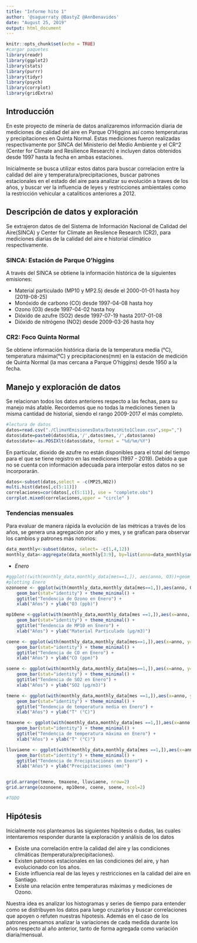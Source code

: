 ```yaml
---
title: "Informe hito 1"
author: '@saguerraty @BastyZ @AnnBenavides'
date: "August 25, 2019"
output: html_document
---
```


```r
knitr::opts_chunk$set(echo = TRUE)
#cargar paquetes
library(readr)
library(ggplot2)
library(stats)
library(purrr)
library(tidyr)
library(psych)
library(corrplot)
library(gridExtra)
```

## Introducción

En este proyecto de minería de datos analizaremos información diaria de mediciones de calidad del aire en Parque O'Higgins así como temperaturas y precipitaciones en Quinta Normal. Estas mediciones fueron realizadas respectivamente por SINCA del Ministerio del Medio Ambiente y el CR^2 (Center for Climate and Resilience Research) e incluyen datos obtenidos desde 1997 hasta la fecha en ambas estaciones.

Inicialmente se busca utilizar estos datos para buscar correlacion entre la calidad del aire y temperatura/precipitaciones, buscar patrones estacionales en el estado del aire para analizar su evolución a traves de los años, y buscar ver la influencia de leyes y restricciones ambientales como la restricción vehicular a cataliticos anteriores a 2012.

## Descripción de datos y exploración
Se extrajeron datos de del Sistema de Información Nacional de Calidad del Aire(SINCA) y Center for Climate an Resilence Research (CR2), para mediciones diarias de la calidad del aire e historial climático respectivamente.

### SINCA: Estación de Parque O'higgins
A través del SINCA se obtiene la información histórica de la siguientes emisiones:

- Material particulado (MP10 y MP2.5) desde el 2000-01-01 hasta hoy (2019-08-25)
- Monóxido de carbono (CO) desde 1997-04-08 hasta hoy
- Ozono (O3) desde 1997-04-02 hasta hoy
- Dióxido de azufre (SO2) desde 1997-07-19 hasta 2017-01-08
- Dióxido de nitrógeno (NO2) desde 2009-03-26 hasta hoy

### CR2: Foco Quinta Normal
Se obtiene información histórica diaria de la temperatura media (°C), temperatura máxima(°C) y precipitaciones(mm) en la estación de medición de Quinta Normal (la mas cercana a Parque O'higgins) desde 1950 a la fecha.

## Manejo y exploración de datos
Se relacionan todos los datos anteriores respecto a las fechas, para su manejo más afable. Recordemos que no todas la mediciones tienen la misma cantidad de historial, siendo el rango 2009-2017 el más completo. 
```r
#lectura de datos
datos=read.csv("./ClimaYEmisionesData/DatosHito1Clean.csv",sep=",")
datos$date=paste0(datos$dia,'/',datos$mes,'/',datos$anno)
datos$date<-as.POSIXlt(datos$date, format = "%d/%m/%Y")
```
En particular, dioxido de azufre no están disponibles para el total del tiempo para el que se tiene registro en las mediciones (1997 - 2019). Debido a que no se cuenta con información adecuada para interpolar estos datos no se incorporarán.
```r
datos<-subset(datos,select = -c(MP25,NO2))
multi.hist(datos[,c(5:11)])
correlaciones=cor(datos[,c(5:11)], use = "complete.obs")
corrplot.mixed(correlaciones,upper = "circle" )
```

<!-- # TODO: promedios mensuales y comparación anual de dichos meses (ej. Abril 97-19) -->

### Tendencias mensuales
Para evaluar de manera rápida la evolución de las métricas a través de los años, se genera una agregación por año y mes, y se grafican para observar los cambios y patrones más notorios:
```r
data_monthly<-subset(datos, select= -c(1,4,12))
monthly_data<-aggregate(data_monthly[3:9], by=list(anno=data_monthly$anno, mes=data_monthly$mes), FUN = mean)

```
- *Enero*
```r
#ggplot((with(monthly_data,monthly_data[mes==1,]), aes(anno, O3))+geom_point(mapping=aes(anno, O3))
#plotting Enero
ozonoene <- ggplot(with(monthly_data,monthly_data[mes==1,]),aes(anno, O3)) + 
    geom_bar(stat="identity") + theme_minimal() +
    ggtitle("Tendencia de Ozono en Enero") +
    xlab("Años") + ylab("O3 (ppb)")

mp10ene <-ggplot(with(monthly_data,monthly_data[mes ==1,]),aes(x=anno, y=MP10)) + 
    geom_bar(stat="identity") + theme_minimal() +
    ggtitle("Tendencia de MP10 en Enero") +
    xlab("Años") + ylab("Material Particulado (µg∕m3)")

coene <- ggplot(with(monthly_data,monthly_data[mes==1,]),aes(x=anno, y=CO)) + 
    geom_bar(stat="identity") + theme_minimal() +
    ggtitle("Tendencia de CO en Enero") +
    xlab("Años") + ylab("CO (ppm)")

soene <- ggplot(with(monthly_data,monthly_data[mes==1,]),aes(x=anno, y=SO2)) + 
    geom_bar(stat="identity") + theme_minimal() +
    ggtitle("Tendencia de SO2 en Enero") +
    xlab("Años") + ylab("SO2 (µg∕m3)")

tmene <- ggplot(with(monthly_data,monthly_data[mes ==1,]),aes(x=anno, y=Tmedia)) + 
    geom_bar(stat="identity") + theme_minimal() +
    ggtitle("Tendencia de temperatura media en Enero") +
    xlab("Años") + ylab("T° (°C)")

tmaxene <- ggplot(with(monthly_data,monthly_data[mes ==1,]),aes(x=anno, y=Tmax)) + 
    geom_bar(stat="identity") + theme_minimal() +
    ggtitle("Tendencia de temperatura máxima en Enero") +
    xlab("Años") + ylab("T° (°C)")

lluviaene <- ggplot(with(monthly_data,monthly_data[mes ==1,]),aes(x=anno, y=Precipitaciones)) + 
    geom_bar(stat="identity") + theme_minimal() +
    ggtitle("Tendencia de Precipitaciones en Enero") +
    xlab("Años") + ylab("Precipitaciones (mm)")


grid.arrange(tmene, tmaxene, lluviaene, nrow=2)
grid.arrange(ozonoene, mp10ene, coene, soene, ncol=2)
```
<!-- - *Febrero* -->
<!-- ```{r} -->
<!-- ggplot(with(monthly_data,monthly_data[mes==2,]),aes(x=anno, y=O3)) +  -->
<!--     geom_bar(stat="identity") + theme_minimal() + -->
<!--     ggtitle("Tendencia de Ozono en Febrero") + -->
<!--     xlab("Años") + ylab("O3 (ppb)") -->

<!-- ggplot(with(monthly_data,monthly_data[mes ==2,]),aes(x=anno, y=MP10)) +  -->
<!--     geom_bar(stat="identity") + theme_minimal() + -->
<!--     ggtitle("Tendencia de MP10 en Febrero") + -->
<!--     xlab("Años") + ylab("Material Particulado (µg∕m3)") -->

<!-- ggplot(with(monthly_data,monthly_data[mes==2,]),aes(x=anno, y=CO)) +  -->
<!--     geom_bar(stat="identity") + theme_minimal() + -->
<!--     ggtitle("Tendencia de CO en Febrero") + -->
<!--     xlab("Años") + ylab("CO (ppm)") -->

<!-- ggplot(with(monthly_data,monthly_data[mes==2,]),aes(x=anno, y=SO2)) +  -->
<!--     geom_bar(stat="identity") + theme_minimal() + -->
<!--     ggtitle("Tendencia de SO2 en Febrero") + -->
<!--     xlab("Años") + ylab("SO2 (µg∕m3)") -->

<!-- ggplot(with(monthly_data,monthly_data[mes ==2,]),aes(x=anno, y=Tmedia)) +  -->
<!--     geom_bar(stat="identity") + theme_minimal() + -->
<!--     ggtitle("Tendencia de temperatura media en Febrero") + -->
<!--     xlab("Años") + ylab("T° (°C)") -->

<!-- ggplot(with(monthly_data,monthly_data[mes ==2,]),aes(x=anno, y=Tmax)) +  -->
<!--     geom_bar(stat="identity") + theme_minimal() + -->
<!--     ggtitle("Tendencia de temperatura máxima en Febrero") + -->
<!--     xlab("Años") + ylab("T° (°C)") -->

<!-- ggplot(with(monthly_data,monthly_data[mes ==2,]),aes(x=anno, y=Precipitaciones)) +  -->
<!--     geom_bar(stat="identity") + theme_minimal() + -->
<!--     ggtitle("Tendencia de Precipitaciones en Febrero") + -->
<!--     xlab("Años") + ylab("Precipitaciones (mm)") -->
<!-- ``` -->
<!-- - *Marzo* -->
<!-- ```{r} -->
<!-- ggplot(with(monthly_data,monthly_data[mes==3,]),aes(x=anno, y=O3)) +  -->
<!--     geom_bar(stat="identity") + theme_minimal() + -->
<!--     ggtitle("Tendencia de Ozono en Marzo") + -->
<!--     xlab("Años") + ylab("O3 (ppb)") -->

<!-- ggplot(with(monthly_data,monthly_data[mes ==3,]),aes(x=anno, y=MP10)) +  -->
<!--     geom_bar(stat="identity") + theme_minimal() + -->
<!--     ggtitle("Tendencia de MP10 en Marzo") + -->
<!--     xlab("Años") + ylab("Material Particulado (µg∕m3)") -->

<!-- ggplot(with(monthly_data,monthly_data[mes==3,]),aes(x=anno, y=CO)) +  -->
<!--     geom_bar(stat="identity") + theme_minimal() + -->
<!--     ggtitle("Tendencia de CO en Marzo") + -->
<!--     xlab("Años") + ylab("CO (ppm)") -->

<!-- ggplot(with(monthly_data,monthly_data[mes==3,]),aes(x=anno, y=SO2)) +  -->
<!--     geom_bar(stat="identity") + theme_minimal() + -->
<!--     ggtitle("Tendencia de SO2 en Marzo") + -->
<!--     xlab("Años") + ylab("SO2 (µg∕m3)") -->

<!-- ggplot(with(monthly_data,monthly_data[mes ==3,]),aes(x=anno, y=Tmedia)) +  -->
<!--     geom_bar(stat="identity") + theme_minimal() + -->
<!--     ggtitle("Tendencia de temperatura media en Marzo") + -->
<!--     xlab("Años") + ylab("T° (°C)") -->

<!-- ggplot(with(monthly_data,monthly_data[mes ==3,]),aes(x=anno, y=Tmax)) +  -->
<!--     geom_bar(stat="identity") + theme_minimal() + -->
<!--     ggtitle("Tendencia de temperatura máxima en Marzo") + -->
<!--     xlab("Años") + ylab("T° (°C)") -->

<!-- ggplot(with(monthly_data,monthly_data[mes ==3,]),aes(x=anno, y=Precipitaciones)) +  -->
<!--     geom_bar(stat="identity") + theme_minimal() + -->
<!--     ggtitle("Tendencia de Precipitaciones en Marzo") + -->
<!--     xlab("Años") + ylab("Precipitaciones (mm)") -->
<!-- ``` -->
<!-- - *Abril* -->
<!-- ```{r} -->
<!-- ggplot(with(monthly_data,monthly_data[mes==4,]),aes(x=anno, y=O3)) +  -->
<!--     geom_bar(stat="identity") + theme_minimal() + -->
<!--     ggtitle("Tendencia de Ozono en Abril") + -->
<!--     xlab("Años") + ylab("O3 (ppb)") -->

<!-- ggplot(with(monthly_data,monthly_data[mes ==4,]),aes(x=anno, y=MP10)) +  -->
<!--     geom_bar(stat="identity") + theme_minimal() + -->
<!--     ggtitle("Tendencia de MP10 en Abril") + -->
<!--     xlab("Años") + ylab("Material Particulado (µg∕m3)") -->

<!-- ggplot(with(monthly_data,monthly_data[mes==4,]),aes(x=anno, y=CO)) +  -->
<!--     geom_bar(stat="identity") + theme_minimal() + -->
<!--     ggtitle("Tendencia de CO en Abril") + -->
<!--     xlab("Años") + ylab("CO (ppm)") -->

<!-- ggplot(with(monthly_data,monthly_data[mes==4,]),aes(x=anno, y=SO2)) +  -->
<!--     geom_bar(stat="identity") + theme_minimal() + -->
<!--     ggtitle("Tendencia de SO2 en Abril") + -->
<!--     xlab("Años") + ylab("SO2 (µg∕m3)") -->

<!-- ggplot(with(monthly_data,monthly_data[mes ==4,]),aes(x=anno, y=Tmedia)) +  -->
<!--     geom_bar(stat="identity") + theme_minimal() + -->
<!--     ggtitle("Tendencia de temperatura media en Abril") + -->
<!--     xlab("Años") + ylab("T° (°C)") -->

<!-- ggplot(with(monthly_data,monthly_data[mes ==4,]),aes(x=anno, y=Tmax)) +  -->
<!--     geom_bar(stat="identity") + theme_minimal() + -->
<!--     ggtitle("Tendencia de temperatura máxima en Abril") + -->
<!--     xlab("Años") + ylab("T° (°C)") -->

<!-- ggplot(with(monthly_data,monthly_data[mes ==4,]),aes(x=anno, y=Precipitaciones)) +  -->
<!--     geom_bar(stat="identity") + theme_minimal() + -->
<!--     ggtitle("Tendencia de Precipitaciones en Abril") + -->
<!--     xlab("Años") + ylab("Precipitaciones (mm)") -->
<!-- ``` -->
<!-- - *Mayo* -->
<!-- ```{r} -->
<!-- ggplot(with(monthly_data,monthly_data[mes==5,]),aes(x=anno, y=O3)) +  -->
<!--     geom_bar(stat="identity") + theme_minimal() + -->
<!--     ggtitle("Tendencia de Ozono en Mayo") + -->
<!--     xlab("Años") + ylab("O3 (ppb)") -->

<!-- ggplot(with(monthly_data,monthly_data[mes ==5,]),aes(x=anno, y=MP10)) +  -->
<!--     geom_bar(stat="identity") + theme_minimal() + -->
<!--     ggtitle("Tendencia de MP10 en Mayo") + -->
<!--     xlab("Años") + ylab("Material Particulado (µg∕m3)") -->

<!-- ggplot(with(monthly_data,monthly_data[mes==5,]),aes(x=anno, y=CO)) +  -->
<!--     geom_bar(stat="identity") + theme_minimal() + -->
<!--     ggtitle("Tendencia de CO en Mayo") + -->
<!--     xlab("Años") + ylab("CO (ppm)") -->

<!-- ggplot(with(monthly_data,monthly_data[mes==5,]),aes(x=anno, y=SO2)) +  -->
<!--     geom_bar(stat="identity") + theme_minimal() + -->
<!--     ggtitle("Tendencia de SO2 en Mayo") + -->
<!--     xlab("Años") + ylab("SO2 (µg∕m3)") -->

<!-- ggplot(with(monthly_data,monthly_data[mes ==5,]),aes(x=anno, y=Tmedia)) +  -->
<!--     geom_bar(stat="identity") + theme_minimal() + -->
<!--     ggtitle("Tendencia de temperatura media en Mayo") + -->
<!--     xlab("Años") + ylab("T° (°C)") -->

<!-- ggplot(with(monthly_data,monthly_data[mes ==5,]),aes(x=anno, y=Tmax)) +  -->
<!--     geom_bar(stat="identity") + theme_minimal() + -->
<!--     ggtitle("Tendencia de temperatura máxima en Mayo") + -->
<!--     xlab("Años") + ylab("T° (°C)") -->

<!-- ggplot(with(monthly_data,monthly_data[mes ==5,]),aes(x=anno, y=Precipitaciones)) +  -->
<!--     geom_bar(stat="identity") + theme_minimal() + -->
<!--     ggtitle("Tendencia de Precipitaciones en Mayo") + -->
<!--     xlab("Años") + ylab("Precipitaciones (mm)") -->
<!-- ``` -->
<!-- - *Junio* -->
<!-- ```{r} -->
<!-- ggplot(with(monthly_data,monthly_data[mes==6,]),aes(x=anno, y=O3)) +  -->
<!--     geom_bar(stat="identity") + theme_minimal() + -->
<!--     ggtitle("Tendencia de Ozono en Junio") + -->
<!--     xlab("Años") + ylab("O3 (ppb)") -->

<!-- ggplot(with(monthly_data,monthly_data[mes ==6,]),aes(x=anno, y=MP10)) +  -->
<!--     geom_bar(stat="identity") + theme_minimal() + -->
<!--     ggtitle("Tendencia de MP10 en Junio") + -->
<!--     xlab("Años") + ylab("Material Particulado (µg∕m3)") -->

<!-- ggplot(with(monthly_data,monthly_data[mes==6,]),aes(x=anno, y=CO)) +  -->
<!--     geom_bar(stat="identity") + theme_minimal() + -->
<!--     ggtitle("Tendencia de CO en Junio") + -->
<!--     xlab("Años") + ylab("CO (ppm)") -->

<!-- ggplot(with(monthly_data,monthly_data[mes==6,]),aes(x=anno, y=SO2)) +  -->
<!--     geom_bar(stat="identity") + theme_minimal() + -->
<!--     ggtitle("Tendencia de SO2 en Junio") + -->
<!--     xlab("Años") + ylab("SO2 (µg∕m3)") -->

<!-- ggplot(with(monthly_data,monthly_data[mes ==6,]),aes(x=anno, y=Tmedia)) +  -->
<!--     geom_bar(stat="identity") + theme_minimal() + -->
<!--     ggtitle("Tendencia de temperatura media en Junio") + -->
<!--     xlab("Años") + ylab("T° (°C)") -->

<!-- ggplot(with(monthly_data,monthly_data[mes ==6,]),aes(x=anno, y=Tmax)) +  -->
<!--     geom_bar(stat="identity") + theme_minimal() + -->
<!--     ggtitle("Tendencia de temperatura máxima en Junio") + -->
<!--     xlab("Años") + ylab("T° (°C)") -->

<!-- ggplot(with(monthly_data,monthly_data[mes ==6,]),aes(x=anno, y=Precipitaciones)) +  -->
<!--     geom_bar(stat="identity") + theme_minimal() + -->
<!--     ggtitle("Tendencia de Precipitaciones en Junio") + -->
<!--     xlab("Años") + ylab("Precipitaciones (mm)") -->
<!-- ``` -->
<!-- - *Julio* -->
<!-- ```{r} -->
<!-- ggplot(with(monthly_data,monthly_data[mes==7,]),aes(x=anno, y=O3)) +  -->
<!--     geom_bar(stat="identity") + theme_minimal() + -->
<!--     ggtitle("Tendencia de Ozono en Julio") + -->
<!--     xlab("Años") + ylab("O3 (ppb)") -->

<!-- ggplot(with(monthly_data,monthly_data[mes ==7,]),aes(x=anno, y=MP10)) +  -->
<!--     geom_bar(stat="identity") + theme_minimal() + -->
<!--     ggtitle("Tendencia de MP10 en Julio") + -->
<!--     xlab("Años") + ylab("Material Particulado (µg∕m3)") -->

<!-- ggplot(with(monthly_data,monthly_data[mes==7,]),aes(x=anno, y=CO)) +  -->
<!--     geom_bar(stat="identity") + theme_minimal() + -->
<!--     ggtitle("Tendencia de CO en Julio") + -->
<!--     xlab("Años") + ylab("CO (ppm)") -->

<!-- ggplot(with(monthly_data,monthly_data[mes==7,]),aes(x=anno, y=SO2)) +  -->
<!--     geom_bar(stat="identity") + theme_minimal() + -->
<!--     ggtitle("Tendencia de SO2 en Julio") + -->
<!--     xlab("Años") + ylab("SO2 (µg∕m3)") -->

<!-- ggplot(with(monthly_data,monthly_data[mes ==7,]),aes(x=anno, y=Tmedia)) +  -->
<!--     geom_bar(stat="identity") + theme_minimal() + -->
<!--     ggtitle("Tendencia de temperatura media en Julio") + -->
<!--     xlab("Años") + ylab("T° (°C)") -->

<!-- ggplot(with(monthly_data,monthly_data[mes ==7,]),aes(x=anno, y=Tmax)) +  -->
<!--     geom_bar(stat="identity") + theme_minimal() + -->
<!--     ggtitle("Tendencia de temperatura máxima en Julio") + -->
<!--     xlab("Años") + ylab("T° (°C)") -->

<!-- ggplot(with(monthly_data,monthly_data[mes ==7,]),aes(x=anno, y=Precipitaciones)) +  -->
<!--     geom_bar(stat="identity") + theme_minimal() + -->
<!--     ggtitle("Tendencia de Precipitaciones en Julio") + -->
<!--     xlab("Años") + ylab("Precipitaciones (mm)") -->
<!-- ``` -->
<!-- - *Agosto* -->
<!-- ```{r} -->
<!-- ggplot(with(monthly_data,monthly_data[mes==8,]),aes(x=anno, y=O3)) +  -->
<!--     geom_bar(stat="identity") + theme_minimal() + -->
<!--     ggtitle("Tendencia de Ozono en Agosto") + -->
<!--     xlab("Años") + ylab("O3 (ppb)") -->

<!-- ggplot(with(monthly_data,monthly_data[mes ==8,]),aes(x=anno, y=MP10)) +  -->
<!--     geom_bar(stat="identity") + theme_minimal() + -->
<!--     ggtitle("Tendencia de MP10 en Agosto") + -->
<!--     xlab("Años") + ylab("Material Particulado (µg∕m3)") -->

<!-- ggplot(with(monthly_data,monthly_data[mes==8,]),aes(x=anno, y=CO)) +  -->
<!--     geom_bar(stat="identity") + theme_minimal() + -->
<!--     ggtitle("Tendencia de CO en Agosto") + -->
<!--     xlab("Años") + ylab("CO (ppm)") -->

<!-- ggplot(with(monthly_data,monthly_data[mes==8,]),aes(x=anno, y=SO2)) +  -->
<!--     geom_bar(stat="identity") + theme_minimal() + -->
<!--     ggtitle("Tendencia de SO2 en Agosto") + -->
<!--     xlab("Años") + ylab("SO2 (µg∕m3)") -->

<!-- ggplot(with(monthly_data,monthly_data[mes ==8,]),aes(x=anno, y=Tmedia)) +  -->
<!--     geom_bar(stat="identity") + theme_minimal() + -->
<!--     ggtitle("Tendencia de temperatura media en Agosto") + -->
<!--     xlab("Años") + ylab("T° (°C)") -->

<!-- ggplot(with(monthly_data,monthly_data[mes ==8,]),aes(x=anno, y=Tmax)) +  -->
<!--     geom_bar(stat="identity") + theme_minimal() + -->
<!--     ggtitle("Tendencia de temperatura máxima en Agosto") + -->
<!--     xlab("Años") + ylab("T° (°C)") -->

<!-- ggplot(with(monthly_data,monthly_data[mes ==8,]),aes(x=anno, y=Precipitaciones)) +  -->
<!--     geom_bar(stat="identity") + theme_minimal() + -->
<!--     ggtitle("Tendencia de Precipitaciones en Agosto") + -->
<!--     xlab("Años") + ylab("Precipitaciones (mm)") -->

<!-- ``` -->
<!-- - *Septiembre* -->
<!-- - *Octubre* -->
<!-- - *Noviembre* -->
<!-- - *Diciembre* -->
<!-- # TODO: variación respecto a dia en año anterior (ej. abril 98-06-10 - abril 97-06-10 ) -->
```r
#TODO
```

## Hipótesis
Inicialmente nos planteamos las siguientes hipótesis o dudas, las cuales intentaremos responder durante la exploración y análisis de los datos

- Existe una correlación entre la calidad del aire y las condiciones climáticas (temperatura/precipitaciones).
- Existen patrones estacionales en las condiciones del aire, y han evolucionado con los años.
- Existe influencia real de las leyes y restricciones en la calidad del aire en Santiago.
- Existe una relación entre temperaturas máximas y mediciones de Ozono.

Nuestra idea es analizar los histogramas y series de tiempo para entender como se distribuyen los datos para luego cruzarlos y buscar correlaciones que apoyen o refuten nuestras hipotesis. Además en el caso de los patrones pensamos analizar la variaciones de cada medida durante los años respecto al año anterior, tanto de forma agregada como variación diaria/mensual.



